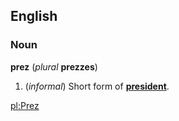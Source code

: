 ==English==
===Noun===
'''prez''' (''plural'' '''prezzes''')

#(''informal'') Short form of '''[[president]]'''.

[[pl:Prez]]